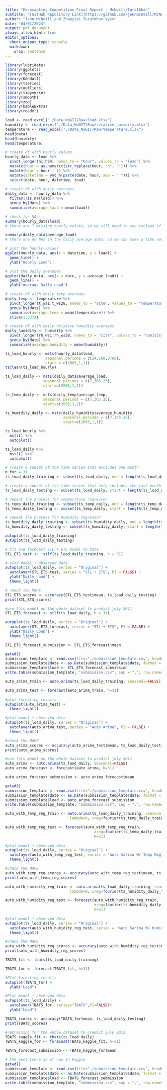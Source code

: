 ```yaml
---
title: "Forecasting Competition Final Report - McNeill/Turatkhan"
subtitle: "[GitHub Repository Link](https://github.com/jennmcneill/McNeillTuratkhan_ENV797_TSA_Competition)"
author: "Jenn McNeill and Zhanylai Turatkhan kyzy"
date: "04/01/2024"
output: pdf_document
always_allow_html: true
editor_options: 
  chunk_output_type: console
  markdown: 
    wrap: sentence
---
```


```r
library(lubridate)
library(ggplot2)
library(forecast)
library(Kendall)
library(tseries)
library(outliers)
library(tidyverse)
library(smooth)
library(zoo)
library(kableExtra)
library(readxl)
```

```r

load <- read_excel("./Data_NoGIT/Raw/load.xlsx")
humidity <- read_excel("./Data_NoGIT/Raw/relative_humidity.xlsx")
temperature <- read_excel("./Data_NoGIT/Raw/temperature.xlsx")
head(data)
head(humidity)
head(temperature)

``` 

```r

# create df with hourly values
hourly_data <- load %>%
  pivot_longer(h1:h24, names_to = "hour", values_to = "load") %>%
  mutate(hour = as.numeric(str_replace(hour, "h", ""))) %>%
  mutate(hour = hour - 1) %>%
  mutate(datetime = ymd_h(paste(date, hour, sep = " "))) %>%
  select(date, hour, datetime, load) 
  
# create df with daily averages
daily_data <- hourly_data %>%
  filter(!is.na(load)) %>%
  group_by(date) %>%
  summarise(average_load = mean(load))

# check for NAs
summary(hourly_data$load)
# there are 7 missing hourly values, so we will need to run tsclean if we are using hourly data to make a time series

summary(daily_data$average_load)
# there are no NAs in the daily average data, so we can make a time series without running the tsclean function

# plot the hourly values
ggplot(hourly_data, aes(x = datetime, y = load)) +
  geom_line() +
  ylab("Hourly Load")

# plot the daily averages
ggplot(daily_data, aes(x = date, y = average_load)) +
  geom_line() +
  ylab("Average Daily Load")

```

```r
  
# create df with daily temp averages
daily_temp <- temperature %>%
  pivot_longer(t_ws1:t_ws28, names_to = "site", values_to = "temperature") %>%
  group_by(date) %>%
  summarise(average_temp = mean(temperature)) %>%
  slice(1:2372)

# create df with daily relative humidity averages
daily_humidity <- humidity %>%
  pivot_longer(rh_ws1:rh_ws28, names_to = "site", values_to = "humidity") %>%
  group_by(date) %>%
  summarise(average_humidity = mean(humidity))

```


```r

ts_load_hourly <- msts(hourly_data$load, 
                  seasonal.periods = c(24,168,8766), 
                  start = c(2005,1,1)) 
tsclean(ts_load_hourly)

ts_load_daily <- msts(daily_data$average_load, 
                 seasonal.periods = c(7,365.25),
                 start=c(2005,1,1))

ts_temp_daily <- msts(daily_temp$average_temp, 
                 seasonal.periods = c(7,365.25),
                 start=c(2005,1,1))

ts_humidity_daily <- msts(daily_humidity$average_humidity, 
                          seasonal.periods = c(7,365.25),
                          start=c(2005,1,1))
```

```r

ts_load_hourly %>% 
  mstl() %>%
  autoplot()

ts_load_daily %>% 
  mstl() %>%
  autoplot()

```

```r

# create a subset of the time series that excludes one month
n_for = 31
ts_load_daily_training <- subset(ts_load_daily, end = length(ts_load_daily) - n_for)

# create a subset of the time series that only includes the last month
ts_load_daily_testing <- subset(ts_load_daily, start = length(ts_load_daily) - n_for)

# repeat the process for temperature regressor
ts_temp_daily_training <- subset(ts_temp_daily, end = length(ts_temp_daily) - n_for)
ts_temp_daily_testing <- subset(ts_temp_daily, start = length(ts_temp_daily) - n_for)

# repeat the process for humidity regressor
ts_humidity_daily_training <- subset(ts_humidity_daily, end = length(ts_humidity_daily) - n_for)
ts_humidity_daily_testing <- subset(ts_humidity_daily, start = length(ts_humidity_daily) - n_for)

autoplot(ts_load_daily_training)
autoplot(ts_load_daily_testing)
```

```r

# fit and forecast STL + ETS model to data
STL_ETS_test <-  stlf(ts_load_daily_training, h = 31)

# plot model + observed data
autoplot(ts_load_daily, series = "Original") +
  autolayer(STL_ETS_test, series = "STL + ETS", PI = FALSE) +
  ylab("Daily Load") +
  theme_light()

# check the MAPE
STL_ETS_scores <- accuracy(STL_ETS_test$mean, ts_load_daily_testing)
print(STL_ETS_scores)

#use this model on the whole dataset to predict july 2011
STL_ETS_forecast <- stlf(ts_load_daily, h = 31)

autoplot(ts_load_daily, series = "Original") +
  autolayer(STL_ETS_forecast, series = "STL + ETS", PI = FALSE) +
  ylab("Daily Load") +
  theme_light()

STL_ETS_forecast_submission <- STL_ETS_forecast$mean

getwd()
submission_template <- read.csv(file="./submission_template.csv", header=TRUE)
submission_template$date <- as.Date(submission_template$date, format = "%m/%d/%y")
submission_template$load <- STL_ETS_forecast_submission
write.table(submission_template, "submission.csv", sep = ",", row.names = FALSE, quote = FALSE)

```

```r

auto_arima_train <- auto.arima(ts_load_daily_training, seasonal=FALSE)

auto_arima_test <- forecast(auto_arima_train, h=31)
               
#plot foresting results
autoplot(auto_arima_test) + 
  theme_light()

#plot model + observed data
autoplot(ts_load_daily, series = "Original") +
  autolayer(auto_arima_test, series = "Auto Arima", PI = FALSE) +
  theme_light()

#check the MAPE
auto_arima_scores <- accuracy(auto_arima_test$mean, ts_load_daily_testing)
print(auto_arima_scores)

#use this model on the whole dataset to predict july 2011
auto_arima <- auto.arima(ts_load_daily, seasonal=FALSE)
auto_arima_forecast <- forecast(auto_arima, h=31)

auto_arima_forecast_submission <- auto_arima_forecast$mean

getwd()
submission_template <- read.csv(file="./submission_template.csv", header=TRUE)
submission_template$date <- as.Date(submission_template$date, format = "%m/%d/%y")
submission_template$load <- auto_arima_forecast_submission
write.table(submission_template, "submission.csv", sep = ",", row.names = FALSE, quote = FALSE)

```


```r

auto_with_temp_reg_train <- auto.arima(ts_load_daily_training, seasonal=FALSE, 
                             lambda=0, xreg=fourier(ts_temp_daily_training, K=c(2,12)))

auto_with_temp_reg_test <- forecast(auto_with_temp_reg_train, 
                                        xreg=fourier(ts_temp_daily_training, K=c(2,12), h=31),
                                        h=31)
               
#plot model + observed data
autoplot(ts_load_daily, series = "Original") +
  autolayer(auto_with_temp_reg_test, series = "Auto Sarima W/ Temp Reg", PI = FALSE) +
  theme_light()

#check the MAPE
auto_with_temp_reg_scores <- accuracy(auto_with_temp_reg_test$mean, ts_load_daily_testing)
print(auto_with_temp_reg_scores)

```

```r

auto_with_humidity_reg_train <- auto.arima(ts_load_daily_training, seasonal=FALSE, 
                             lambda=0, xreg=fourier(ts_humidity_daily_training, K=c(2,4)))

auto_with_humidity_reg_test <- forecast(auto_with_humidity_reg_train, 
                                        xreg=fourier(ts_humidity_daily_training, K=c(2,4), h=31),
                                        h=31)
               
#plot model + observed data
autoplot(ts_load_daily, series = "Original") +
  autolayer(auto_with_humidity_reg_test, series = "Auto Sarima W/ Humidity Reg", PI = FALSE) +
  theme_light()

#check the MAPE
auto_with_humidity_reg_scores <- accuracy(auto_with_humidity_reg_test$mean, ts_load_daily_testing)
print(auto_with_humidity_reg_scores)

```

```r
TBATS_fit <- tbats(ts_load_daily_training)

TBATS_for <- forecast(TBATS_fit, h=31)

#Plot foresting results
autoplot(TBATS_for) +
  ylab("Load") 

#Plot model + observed data
autoplot(ts_load_daily) +
  autolayer(TBATS_for, series="TBATS",PI=FALSE)+
  ylab("Load") 
```

```r
TBATS_scores <- accuracy(TBATS_for$mean, ts_load_daily_testing)
print(TBATS_scores)

#retraining for the whole dataset to predict july 2011
TBATS_kaggle_fit <- tbats(ts_load_daily)
TBATS_kaggle_for <- forecast(TBATS_kaggle_fit, h=31)

TBATS_forecast_submission <- TBATS_kaggle_for$mean

# the best score as of now in Kaggle
getwd()
submission_template <- read.csv(file="./submission_template.csv", header=TRUE)
submission_template$date <- as.Date(submission_template$date, format = "%m/%d/%y")
submission_template$load <- TBATS_forecast_submission
write.table(submission_template, "submission.csv", sep = ",", row.names = FALSE, quote = FALSE)
```




